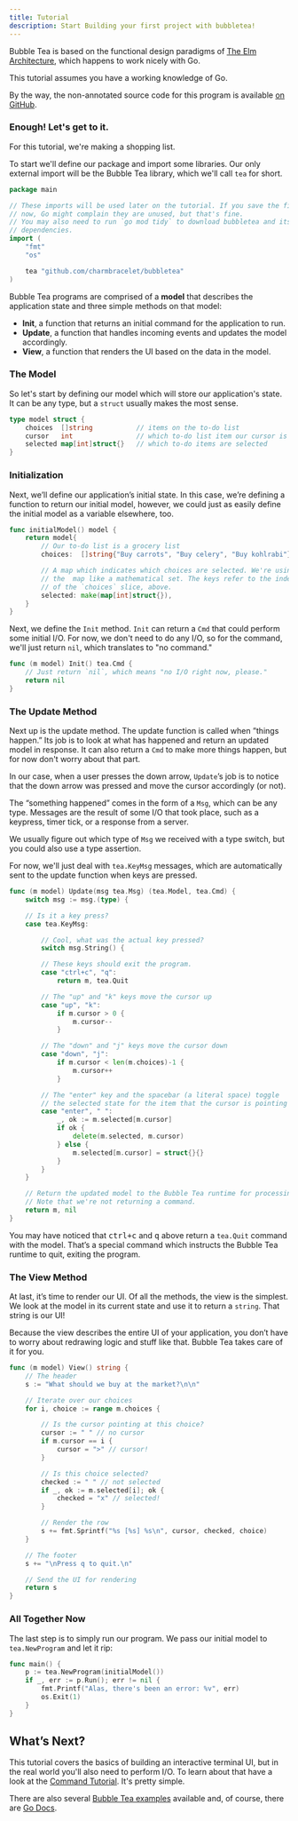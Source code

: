 ```yaml
---
title: Tutorial
description: Start Building your first project with bubbletea!
---
```



<Callout type="info" title="As you know">

Bubble Tea is based on the functional design paradigms of [The Elm Architecture](https://guide.elm-lang.org/architecture/), which happens to work nicely with Go.

This tutorial assumes you have a working knowledge of Go.
</Callout>

By the way, the non-annotated source code for this program is available [on GitHub](https://github.com/charmbracelet/bubbletea/tree/main/tutorials/basics).

### Enough! Let's get to it.

For this tutorial, we're making a shopping list.

To start we'll define our package and import some libraries. Our only external import will be the Bubble Tea library, which we'll call `tea` for short.

```go
package main

// These imports will be used later on the tutorial. If you save the file
// now, Go might complain they are unused, but that's fine.
// You may also need to run `go mod tidy` to download bubbletea and its
// dependencies.
import (
	"fmt"
	"os"

	tea "github.com/charmbracelet/bubbletea"
)
```

Bubble Tea programs are comprised of a **model** that describes the application
state and three simple methods on that model:

- **Init**, a function that returns an initial command for the application to run.
- **Update**, a function that handles incoming events and updates the model accordingly.
- **View**, a function that renders the UI based on the data in the model.

### The Model

So let's start by defining our model which will store our application's state.
It can be any type, but a `struct` usually makes the most sense.

```go
type model struct {
    choices  []string           // items on the to-do list
    cursor   int                // which to-do list item our cursor is pointing at
    selected map[int]struct{}   // which to-do items are selected
}
```

### Initialization

Next, we’ll define our application’s initial state. In this case, we’re defining
a function to return our initial model, however, we could just as easily define
the initial model as a variable elsewhere, too.

```go
func initialModel() model {
	return model{
		// Our to-do list is a grocery list
		choices:  []string{"Buy carrots", "Buy celery", "Buy kohlrabi"},

		// A map which indicates which choices are selected. We're using
		// the  map like a mathematical set. The keys refer to the indexes
		// of the `choices` slice, above.
		selected: make(map[int]struct{}),
	}
}
```

Next, we define the `Init` method. `Init` can return a `Cmd` that could perform
some initial I/O. For now, we don't need to do any I/O, so for the command,
we'll just return `nil`, which translates to "no command."

```go
func (m model) Init() tea.Cmd {
    // Just return `nil`, which means "no I/O right now, please."
    return nil
}
```

### The Update Method

Next up is the update method. The update function is called when ”things
happen.” Its job is to look at what has happened and return an updated model in
response. It can also return a `Cmd` to make more things happen, but for now
don't worry about that part.

In our case, when a user presses the down arrow, `Update`’s job is to notice
that the down arrow was pressed and move the cursor accordingly (or not).

The “something happened” comes in the form of a `Msg`, which can be any type.
Messages are the result of some I/O that took place, such as a keypress, timer
tick, or a response from a server.

We usually figure out which type of `Msg` we received with a type switch, but
you could also use a type assertion.

For now, we'll just deal with `tea.KeyMsg` messages, which are automatically
sent to the update function when keys are pressed.

```go
func (m model) Update(msg tea.Msg) (tea.Model, tea.Cmd) {
    switch msg := msg.(type) {

    // Is it a key press?
    case tea.KeyMsg:

        // Cool, what was the actual key pressed?
        switch msg.String() {

        // These keys should exit the program.
        case "ctrl+c", "q":
            return m, tea.Quit

        // The "up" and "k" keys move the cursor up
        case "up", "k":
            if m.cursor > 0 {
                m.cursor--
            }

        // The "down" and "j" keys move the cursor down
        case "down", "j":
            if m.cursor < len(m.choices)-1 {
                m.cursor++
            }

        // The "enter" key and the spacebar (a literal space) toggle
        // the selected state for the item that the cursor is pointing at.
        case "enter", " ":
            _, ok := m.selected[m.cursor]
            if ok {
                delete(m.selected, m.cursor)
            } else {
                m.selected[m.cursor] = struct{}{}
            }
        }
    }

    // Return the updated model to the Bubble Tea runtime for processing.
    // Note that we're not returning a command.
    return m, nil
}
```

You may have noticed that <kbd>ctrl+c</kbd> and <kbd>q</kbd> above return
a `tea.Quit` command with the model. That’s a special command which instructs
the Bubble Tea runtime to quit, exiting the program.

### The View Method

At last, it’s time to render our UI. Of all the methods, the view is the
simplest. We look at the model in its current state and use it to return
a `string`. That string is our UI!

Because the view describes the entire UI of your application, you don’t have to
worry about redrawing logic and stuff like that. Bubble Tea takes care of it
for you.

```go
func (m model) View() string {
    // The header
    s := "What should we buy at the market?\n\n"

    // Iterate over our choices
    for i, choice := range m.choices {

        // Is the cursor pointing at this choice?
        cursor := " " // no cursor
        if m.cursor == i {
            cursor = ">" // cursor!
        }

        // Is this choice selected?
        checked := " " // not selected
        if _, ok := m.selected[i]; ok {
            checked = "x" // selected!
        }

        // Render the row
        s += fmt.Sprintf("%s [%s] %s\n", cursor, checked, choice)
    }

    // The footer
    s += "\nPress q to quit.\n"

    // Send the UI for rendering
    return s
}
```

### All Together Now

The last step is to simply run our program. We pass our initial model to
`tea.NewProgram` and let it rip:

```go
func main() {
    p := tea.NewProgram(initialModel())
    if _, err := p.Run(); err != nil {
        fmt.Printf("Alas, there's been an error: %v", err)
        os.Exit(1)
    }
}
```

## What’s Next?

This tutorial covers the basics of building an interactive terminal UI, but
in the real world you'll also need to perform I/O. To learn about that have a
look at the [Command Tutorial][cmd]. It's pretty simple.

There are also several [Bubble Tea examples][examples] available and, of course,
there are [Go Docs][docs].

[cmd]: https://github.com/charmbracelet/bubbletea/tree/main/tutorials/commands/
[examples]: https://github.com/charmbracelet/bubbletea/tree/main/examples
[docs]: https://pkg.go.dev/github.com/charmbracelet/bubbletea?tab=doc
